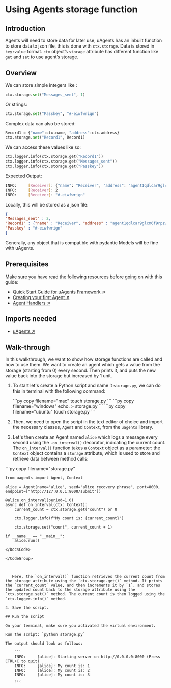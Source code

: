 
# Using Agents storage function

## Introduction

Agents will need to store data for later use, uAgents has an inbuilt function to store data to json file, this is done with `ctx.storage`. Data is stored in `key:value` format. `ctx` object’s `storage` attribute has different function like `get` and `set` to use agent’s storage.

## Overview

We can store simple integers like :

```python
ctx.storage.set("Messages_sent", 1)
```

Or strings:

```python
ctx.storage.set("Passkey", "#-eiwfwrign")
```

Complex data can also be stored:

```python
Record1 = {"name":ctx.name, "address":ctx.address}
ctx.storage.set("Record1", Record1)
```

We can access these values like so:

```python
ctx.logger.info(ctx.storage.get("Record1"))
ctx.logger.info(ctx.storage.get("Messages_sent"))
ctx.logger.info(ctx.storage.get("Passkey"))
```

Expected Output:

```bash
INFO:     [Receiver]: {"name": "Receiver", "address": "agent1qdlcar9glcm6f9rpzway3xqaw4clfltxdhtwflxrjz3ahy98ep5dx7xy6x7"}
INFO:     [Receiver]: 2
INFO:     [Receiver]: "#-eiwfwrign"
```

Locally, this will be stored as a json file:

```json
{
"Messages_sent" : 2,
"Record1" : {"name" : "Receiver", "address" : "agent1qdlcar9glcm6f9rpzway3xqaw4clfltxdhtwflxrjz3ahy98ep5dx7xy6x7"},
"Passkey" : "#-eiwfwrign"
}
```

Generally, any object that is compatible with pydantic Models will be fine with uAgents.

## Prerequisites

Make sure you have read the following resources before going on with this guide:

   - [Quick Start Guide for uAgents Framework ↗️](/guides/agents/quickstart)
   - [Creating your first Agent ↗️](/guides/agents/getting-started/create-a-uagent)
   - [Agent Handlers ↗️](/guides/agents/intermediate/handlers)

## Imports needed

   - [uAgents ↗️](https://pypi.org/project/uagents/)

## Walk-through

In this walkthrough, we want to show how storage functions are called and how to use them. We want to create an agent which gets a value from the storage (starting from 0) every second. Then prints it, and puts the new value back into the storage but increased by 1 unit.

1. To start let's create a Python script and name it `storage.py`, we can do this in terminal with the following command:

   <CodeGroup hasCopy isOSFile>
   <DocsCode mac={true}>
      ```py copy filename="mac"
      touch storage.py
      ```
   </DocsCode>

   <DocsCode windows={true}>
       ```py copy filename="windows"
       echo. > storage.py
       ```
   </DocsCode>

   <DocsCode ubuntu={true}>
       ```py copy filename="ubuntu"
       touch storage.py
       ```
   </DocsCode>
   </CodeGroup>

2. Then, we need to open the script in the text editor of choice and import the necessary classes, `Agent` and `Context`, from the `uagents` library.

3. Let's then create an Agent named `alice` which logs a message every second using the `.on_interval()` decorator, indicating the current count. The `on_interval()` function takes a `Context` object as a parameter: the `Context` object contains a `storage` attribute, which is used to store and retrieve data between method calls:

<GithubCodeSegment digest="c819774fd37229dedf85705c27499f8b">
    <CodeSegment
        path="https://github.com/fetchai/uAgent-Examples/blob/main/5-documentation/guides/agents/intermediate/storage-function/storage.py"
        lineStart={1}
        lineEnd={14}
        hosted={true}
    />
</GithubCodeSegment>
<CodeGroup dynamic hasCopy isLocalHostedFile digest='c819774fd37229dedf85705c27499f8b'>

<DocsCode local={true}>
	```py copy filename="storage.py"

	from uagents import Agent, Context
	
	alice = Agent(name="alice", seed="alice recovery phrase", port=8000, endpoint=["http://127.0.0.1:8000/submit"])
	
	@alice.on_interval(period=1.0)
	async def on_interval(ctx: Context):
	    current_count = ctx.storage.get("count") or 0
	
	    ctx.logger.info(f"My count is: {current_count}")
	
	    ctx.storage.set("count", current_count + 1)
	
	if __name__ == "__main__":
	    alice.run()

```
</DocsCode>

</CodeGroup>



   Here, the `on_interval()` function retrieves the current count from the storage attribute using the `ctx.storage.get()` method. It prints the `current_count` value, and then increments it by `1`, and stores the updated count back to the storage attribute using the `ctx.storage.set()` method. The current count is then logged using the `ctx.logger.info()` method.

4. Save the script.

## Run the script

On your terminal, make sure you activated the virtual environment.

Run the script: `python storage.py`

The output should look as follows:

    ```
    INFO:     [alice]: Starting server on http://0.0.0.0:8000 (Press CTRL+C to quit)
    INFO:     [alice]: My count is: 1
    INFO:     [alice]: My count is: 2
    INFO:     [alice]: My count is: 3
    ...
    ```


